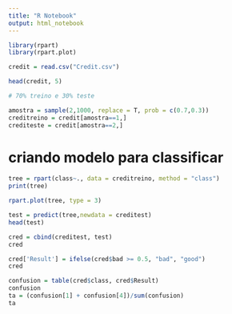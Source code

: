 ```yaml
---
title: "R Notebook"
output: html_notebook
---
```



```r
library(rpart)
library(rpart.plot)
```


```r
credit = read.csv("Credit.csv")

head(credit, 5)

# 70% treino e 30% teste

amostra = sample(2,1000, replace = T, prob = c(0.7,0.3))
creditreino = credit[amostra==1,]
crediteste = credit[amostra==2,]
```

# criando modelo para classificar

```r
tree = rpart(class~., data = creditreino, method = "class")
print(tree)

```

```r
rpart.plot(tree, type = 3)
```

```r

test = predict(tree,newdata = creditest)
head(test)
```

```r
cred = cbind(creditest, test)
cred
```

```r
cred['Result'] = ifelse(cred$bad >= 0.5, "bad", "good") 
cred
```

```r
confusion = table(cred$class, cred$Result)
confusion
ta = (confusion[1] + confusion[4])/sum(confusion)
ta
```

